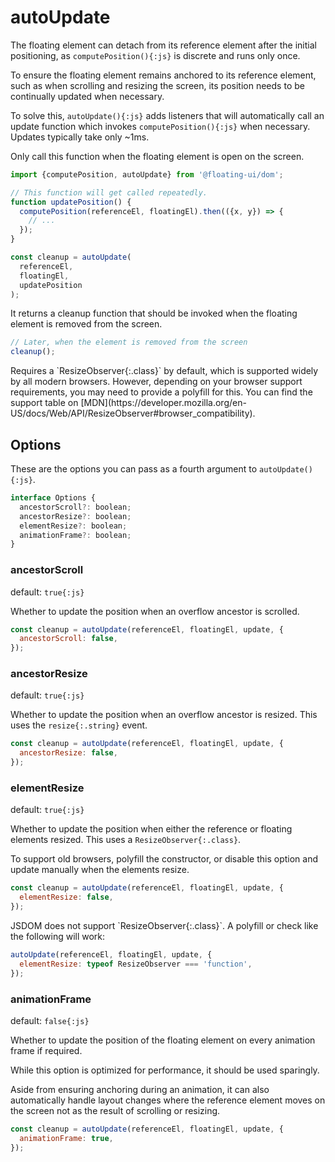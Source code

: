 
# autoUpdate

The floating element can detach from its reference element after
the initial positioning, as `computePosition(){:js}` is discrete
and runs only once.

<CircleImage name="autoUpdate" inline={inline} />

To ensure the floating element remains anchored to its reference
element, such as when scrolling and resizing the screen, its
position needs to be continually updated when necessary.

To solve this, `autoUpdate(){:js}` adds listeners that will
automatically call an update function which invokes
`computePosition(){:js}` when necessary. Updates typically take
only ~1ms.

Only call this function when the floating element is open on the
screen.

```js /position/
import {computePosition, autoUpdate} from '@floating-ui/dom';

// This function will get called repeatedly.
function updatePosition() {
  computePosition(referenceEl, floatingEl).then(({x, y}) => {
    // ...
  });
}

const cleanup = autoUpdate(
  referenceEl,
  floatingEl,
  updatePosition
);
```

It returns a cleanup function that should be invoked when the
floating element is removed from the screen.

```js
// Later, when the element is removed from the screen
cleanup();
```

<Notice title="Browser support">
Requires a `ResizeObserver{:.class}` by default, which is supported widely by
all modern browsers. However, depending on your browser  support requirements, you may 
need to provide a polyfill for this. You can find the support table on [MDN](https://developer.mozilla.org/en-US/docs/Web/API/ResizeObserver#browser_compatibility).
</Notice>

## Options

These are the options you can pass as a fourth argument to
`autoUpdate(){:js}`.

```js
interface Options {
  ancestorScroll?: boolean;
  ancestorResize?: boolean;
  elementResize?: boolean;
  animationFrame?: boolean;
}
```

### ancestorScroll

default: `true{:js}`

Whether to update the position when an overflow ancestor is
scrolled.

```js
const cleanup = autoUpdate(referenceEl, floatingEl, update, {
  ancestorScroll: false,
});
```

### ancestorResize

default: `true{:js}`

Whether to update the position when an overflow ancestor is
resized. This uses the `resize{:.string}` event.

```js
const cleanup = autoUpdate(referenceEl, floatingEl, update, {
  ancestorResize: false,
});
```

### elementResize

default: `true{:js}`

Whether to update the position when either the reference or
floating elements resized. This uses a `ResizeObserver{:.class}`.

To support old browsers, polyfill the constructor, or disable
this option and update manually when the elements resize.

```js
const cleanup = autoUpdate(referenceEl, floatingEl, update, {
  elementResize: false,
});
```

<Notice type="note" title="Testing environments">
JSDOM does not support `ResizeObserver{:.class}`. A polyfill or check like the 
following will work:

<br />

```js
autoUpdate(referenceEl, floatingEl, update, {
  elementResize: typeof ResizeObserver === 'function',
});
```

</Notice>

### animationFrame

default: `false{:js}`

Whether to update the position of the floating element on every
animation frame if required.

While this option is optimized for performance, it should be used
sparingly.

Aside from ensuring anchoring during an animation, it can also
automatically handle layout changes where the reference element
moves on the screen not as the result of scrolling or resizing.

```js
const cleanup = autoUpdate(referenceEl, floatingEl, update, {
  animationFrame: true,
});
```
